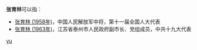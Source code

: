 '''张育林'''可以指：
* [[张育林_(1958年)|张育林 (1958年)]]，中国人民解放军中将，第十一届全国人大代表
* [[张育林_(1963年)|张育林 (1963年)]]，江苏省泰州市人民政府副市长、党组成员，中共十九大代表

{{disambig}}

[[Category:三字张姓人名消歧义|yu]]